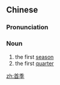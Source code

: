 ==Chinese==
{{zh-forms}}

===Pronunciation===
{{zh-pron
|m=shǒujì
|cat=n
}}

===Noun===
{{zh-noun}}

# the first [[season]]
# the first [[quarter]]

[[zh:首季]]